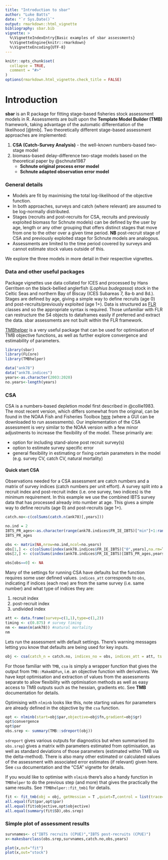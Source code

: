 ```yaml
---
title: "Introduction to sbar"
author: "Luke Batts"
date: "`r Sys.Date()`"
output: rmarkdown::html_vignette
bibliography: sbar.bib
vignette: >
  %\VignetteIndexEntry{Basic examples of sbar assessments}
  %\VignetteEngine{knitr::rmarkdown}
  %\VignetteEncoding{UTF-8}
---
```


```r
knitr::opts_chunk$set(
  collapse = TRUE,
  comment = "#>"
)
options(rmarkdown.html_vignette.check_title = FALSE)
```


# Introduction

**sbar** is an R package for fitting stage-based fisheries stock assessment models in R.  Assessments are built upon the **Template Model Builder (TMB)** framework, taking advantage of the automatic differentiation of the likelihood [@tmb]. Two theoretically different stage-based assessment approaches are implemented:  

1. **CSA (Catch-Survey Analysis)** - the well-known numbers-based two-stage model
2. biomass-based delay-difference two-stage models based on the theoretical paper by @schnute1987
    * **Schnute original process error model**
    * **Schnute adapted observation error model**
    
### General details    
* Models are fit by maximising the total log-likelihood of the objective function. 
* In both approaches, surveys and catch (where relevant) are assumed to be log-normally distributed. 
* Stages (recruits and post-recruits for CSA, recruits and previously exploited biomass for Schnute models) can be defined by the user by age, length or any other grouping that offers distinct stages that move from one to the other over a given time period. **NB** post-recruit stage of CSA and previously exploited stage for Schnute models are analogous. 
* Assessments are limited to the time period covered by surveys and cannot estimate stock values outside of this.


We explore the three models in more detail in their respective vignettes.

### Data and other useful packages

Package vignettes use data collated for ICES and processed by Hans Gerritsen on the black-bellied anglerfish (*Lophius budegassa*) stock in the Celtic Seas and northern Bay of Biscay (ICES Subareas 7, 8a-b and 8d.). Stages are defined by age, giving a simple way to define recruits (age 0) and post-recruits/previously exploited (age 1+). Data is structured as [FLR](https://flr-project.org/) classes and so the appropriate syntax is required. Those unfamiliar with FLR can restructure the S4 objects to dataframes easily if preferred and extract the data. sbar assessments are not built within the FLR framework. 

[TMBhelper](https://github.com/kaskr/TMB_contrib_R/tree/master/TMBhelper) is a very useful package that can be used for optimisation of TMB objective functions, as well as further explore convergence and estimability of parameters. 


```r
library(sbar)
library(FLCore)
library(TMBhelper)
```
```r
data("ank78")
data("ank78.indices")
years<-as.character(2003:2020) 
no.years<-length(years)
```


  
### CSA

CSA is a numbers-based depletion model first described in @collie1983. The most recent version, which differs somewhat from the original, can be found in the NOAA Fish and Fisheries Toolbox [here](https://nmfs-fish-tools.github.io/CSA/) (where a GUI can be downloaded to run assessments).  Our implementation of the CSA assessment is very similar to the NOAA version with a few minor adjustments to increase the flexibility of the model. These primarily are:

* option for including stand-alone post recruit survey(s)
* option to estimate survey specific error
* general flexibility in estimating or fixing certain parameters in the model (e.g. survey CV, catch CV, natural mortality)

#### Quick start CSA

Observations needed for a CSA assessment are catch numbers and a matrix of survey indices (catch numbers per unit effort). A survey split into a recruit index and post-recruit index (i.e. one survey, two indices) is the minimum requirement. In this example we use the combined IBTS survey data that has processed already into number at age. This gives a simple way to define recruits (age 0) and post-recruits (age 1+). 

```r
catch.no<-c(colSums(catch.n(ank78)[,years]))

no.ind = 2 
IBTS_PR_ages<-as.character(range(ank78.indices$FR_IE_IBTS)["min"]+1:range(ank78.indices$FR_IE_IBTS)["max"])
IBTS_PR_ages

obs <- matrix(NA,nrow=no.ind,ncol=no.years)
obs[1,] <- c(colSums(index(ank78.indices$FR_IE_IBTS)["0",years],na.rm=T)) 
obs[2,] <- c(colSums(index(ank78.indices$FR_IE_IBTS)[IBTS_PR_ages,years],na.rm=T)) 

obs[obs==0] <- NA
```

Many of the settings for running CSA have defaults but the function requires some user defined values. `indices_att` corresponds to `obs`, indicating if indices (each row) are from the same survey (i.e. same number) and what type of indices they are: 

1.    recruit index
2.    post-recruit index
3.    undivided index

```r
att <- data.frame(survey=c(1,1),type=c(1,2))
timing <- c(0.875) # survey timing
nm <- mean(m(ank78)) #natural mortality
nm
```

Lets run the assessment with default settings. There's warning messages letting you know that defaults are being used for key inputs.

```r
obj <- csa(catch_n = catch.no, indices_no = obs, indices_att = att, ts = timing, start_nmort = nm)
```
For those familiar with `TMB`, `csa` is simply a wrapper function that gives the output from `TMB::MakeADFun`, i.e. an objective function with derivatives. We have kept optimisation and extraction of values from the assessments separate to allow flexibility with optimisation methods as well as easy access to TMB outputs such as the hessian, gradients etc. See **TMB** documentation for details.

Optimising with `nlminb` looks like this, note starting values for parameters are already defined in the objective by the `csa` function.
```r
opt <- nlminb(start=obj$par,objective=obj$fn,gradient=obj$gr)
opt$convergence
opt$par
obs.srep <- summary(TMB::sdreport(obj))
```
`sdreport` gives various outputs for diagnostics but when summarised (to `obs.srep`) gives a matrix with parameters estimated from optimisation, as well as standard deviations of those parameters (estimated within TMB via the delta-method).  There is also many other estimated or calculated values of the assessment with associated error estimates (if relevant) given here. See `csa` documentation and the "CSA" vignette for details. 

If you would like to optimise with `nlminb` there's also a handy function in `TMBhelper` to do the previous step (and more) that gives the practically the same results. See `?TMBhelper::fit_tmb1` for details.

```r
fit <- fit_tmb(obj = obj, getHessian = T ,quiet=T,control = list(trace=0))
all.equal(fit$par,opt$par)
all.equal(fit$objective,opt$objective)
all.equal(summary(fit$SD),obs.srep)
```
### Simple plot of assessment results
```r
survnames<- c("IBTS recruits (CPUE)","IBTS post-recruits (CPUE)")
x<-makesbarclass(obs.srep,survnames,catch.no,obs,years)

plot(x,out="fit")
plot(x,out="stock")

```



